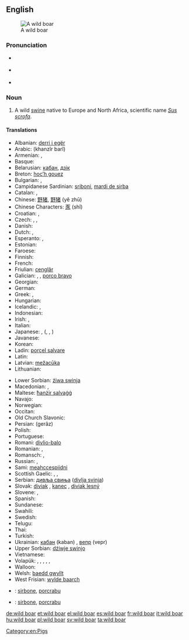 {{wikipedia}}
==English==
[[Image:Zwijntje.JPG|thumb|A wild boar]]

===Pronunciation===
* {{a|US}} {{IPA|/ˈwaɪld ˈboɹ/}}
* {{a|RP}} {{IPA|/ˈwaɪld ˈbɔː/}}
* {{audio|en-uk-wild boar.ogg|Audio (UK)}}

===Noun===
{{en-noun|sg=[[wild]] [[boar]]}}

# A wild [[swine]] native to Europe and North Africa, scientific name ''[[Sus scrofa]]''.

====Translations====
{{trans-top|''Sus scrofa''}}
* Albanian: [[derri i egër]]
* Arabic: {{Arab|[[خنزير بري]]}} (khanzîr barî) {{m}}
* Armenian: {{t-|hy|վայրի խոզ|tr=vayri xoz}}, {{t-|hy|վարազ|tr=varaz}}
* Basque: {{t|eu|basurde}}
* Belarusian: [[кабан]], [[дзік]]
* Breton: [[hoc’h gouez]]
* Bulgarian: {{t|bg|дива свиня|tr=diva svinja|f}}, {{t|bg|глиган|m}}
* Campidanese Sardinian: [[sriboni]], [[mardi de sirba]]
* Catalan: {{t|ca|senglar|m}}, {{t|ca|porc senglar|m}}
* Chinese: [[野猪]], [[野猪]] (yě zhū)
* Chinese Characters: [[豕]] (shǐ)
* Croatian: {{t|hr|divlja svinja}} {{g|hr}}, {{t-|hr|vepar|m}}
* Czech: {{t-|cs|divočák|m}}, {{t|cs|kanec|m}}, {{t|cs|prase divoké}} {{g|cs}}
* Danish: {{t-|da|vildsvin|c}}
* Dutch: {{t+|nl|everzwijn|n}}, {{t+|nl|wild zwijn|n}}
* Esperanto: {{t-|eo|apro|xs=Esperanto}}, {{t|eo|sovaĝa porko}}
* Estonian: {{t-|et|metssiga}}
* Faroese: {{t|fo|villsvín}}
* Finnish: {{t-|fi|villisika}}
* French: {{t+|fr|sanglier|m}}
* Friulian: [[cenglâr]]
* Galician: {{t+|gl|xabaril|m|xs=Galician}}, {{t-|gl|xabarín|m|xs=Galician}}, [[porco bravo]] {{m}}
* Georgian: {{t|ka|ქოს­მე­ნი|tr=kosmeni|sc=Geor}}
* German: {{t+|de|Wildschwein|n}}
* Greek: {{t+|el|κάπρος|m|tr=kápros}}, {{t+|el|αγριογούρουνο|n|tr=agriogúruno}}
* Hungarian: {{t+|hu|vaddisznó}}
* Icelandic: {{t-|is|villisvín|n}}, {{t-|is|villigöltur|m}}
* Indonesian: {{t-|id|babi hutan|xs=Indonesian}}
* Irish: {{t|ga|torc|m}}, {{t|ga|torc allta|m}}
* Italian: {{t+|it|cinghiale|m}}
* Japanese: {{t|ja|野猪|tr=yacho}}, {{t|ja|猪}} ({{t|ja|いのしし}}, {{t|ja|イノシシ}}, {{t|ja|inoshishi}})
* Javanese: {{t-|jv|celeng|xs=Javanese}}
* Korean: {{t|ko|멧돼지|tr=metdwaeji}}
* Ladin: [[porcel salvare]]
* Latin: {{t|la|aper|m}}
* Latvian: [[mežacūka]]
* Lithuanian: {{t+|lt|šernas|xs=Lithuanian}}
{{trans-mid}}
* Lower Sorbian: [[źiwa swinja]]
* Macedonian: {{t|mk|дива свиња|tr=diva svinja|f}}, {{t-|mk|вепар|m|tr=vépar}}
* Maltese: [[ħanżir salvaġġ]]
* Navajo: {{tø|nv|bisóodi ałchiní}}
* Norwegian: {{t+|no|villsvin|n}}
* Occitan: {{t+|oc|singlar|m|xs=Occitan}}
* Old Church Slavonic: {{tø|cu|вєпрь|m|tr=veprĭ|sc=Cyrs}}
* Persian: {{fa-Arab|[[گراز]]}} (gerâz)
* Polish: {{t+|pl|dzik|m}}
* Portuguese: {{t+|pt|javali|m}}
* Romani: [[divlio-balo]] {{m}}
* Romanian: {{t-|ro|mistreț}}, {{t-|ro|vier}}
* Romansch: {{t|rm|ver|m}}, {{t|rm|portg selvadi|m}}
* Russian: {{t+|ru|кабан|m|tr=kabán}}, {{t+|ru|вепрь|m|tr=vépr'}}
* Sami: [[meahccespiidni]]
* Scottish Gaelic: {{t-|gd|torc|m|xs=Scottish Gaelic}}, {{t-|gd|torc allaidh|m|xs=Scottish Gaelic}}, {{t-|gd|torc fiadhaich|m|xs=Scottish Gaelic}}
* Serbian: [[дивљa свиња]] ([[divlja svinja]])
* Slovak: [[diviak]] {{m}}, [[kanec]] {{m}}, [[diviak lesný]]
* Slovene: {{t|sl|divji prašič|m}} {{g|sl}}, {{t+|sl|merjasec|m}}
* Spanish: {{t+|es|jabalí|m}}
* Sundanese: {{t+|su|bagong|xs=Sundanese}}
* Swahili: {{t|sw|jivi}}
* Swedish: {{t+|sv|vildsvin|c}}
* Telugu: {{t+|te|అడవిపంది|tr=adavi-paMdi}}
* Thai: {{t|th|หมูป่า}}
* Turkish: {{t+|tr|yaban domuzu}}
* Ukrainian: [[кабан]] (kaban) {{m}}, [[вепр]] (vepr) {{m}}
* Upper Sorbian: [[dźiwje swinjo]]
* Vietnamese: {{t+|vi|lợn rừng|xs=Vietnamese}}
* Volapük: {{qualifier|male or female}} {{t|vo|saglied}}, {{qualifier|male}} {{t|vo|hisaglied}}, {{qualifier|female}} {{t|vo|jisaglied}}, {{qualifier|male or female offspring, young}} {{t|vo|sagliedül}}, {{qualifier|male offspring}} {{t|vo|hisagliedül}}, {{qualifier|female offspring}} {{t|vo|jisagliedül}}
* Walloon: {{t|wa|singlé}}
* Welsh: [[baedd gwyllt]]
* West Frisian: [[wylde baarch]]
{{trans-bottom}}

{{checktrans-top}}
* {{ttbc|sdn}}: [[sirbone]], [[porcrabu]] {{m}}
{{trans-mid}}
* {{ttbc|sdc}}: [[sirbone]], [[porcrabu]] {{m}}
{{trans-bottom}}

{{commons}}

[[Category:en:Pigs]]

[[de:wild boar]]
[[et:wild boar]]
[[el:wild boar]]
[[es:wild boar]]
[[fr:wild boar]]
[[it:wild boar]]
[[hu:wild boar]]
[[pl:wild boar]]
[[sv:wild boar]]
[[ta:wild boar]]